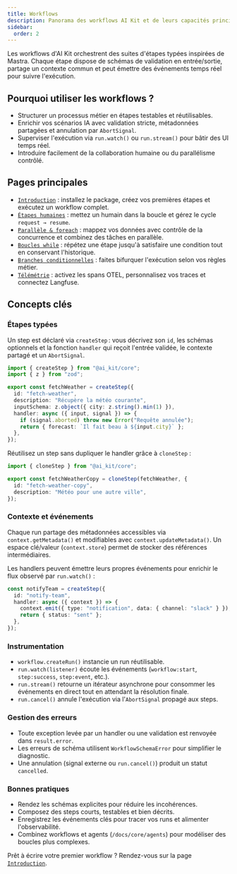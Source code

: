 ```yaml
---
title: Workflows
description: Panorama des workflows AI Kit et de leurs capacités principales.
sidebar:
  order: 2
---
```


Les workflows d'AI Kit orchestrent des suites d'étapes typées inspirées de Mastra. Chaque étape dispose de schémas de validation en entrée/sortie, partage un contexte commun et peut émettre des événements temps réel pour suivre l'exécution.

## Pourquoi utiliser les workflows ?

- Structurer un processus métier en étapes testables et réutilisables.
- Enrichir vos scénarios IA avec validation stricte, métadonnées partagées et annulation par `AbortSignal`.
- Superviser l'exécution via `run.watch()` ou `run.stream()` pour bâtir des UI temps réel.
- Introduire facilement de la collaboration humaine ou du parallélisme contrôlé.

## Pages principales

- [`Introduction`](./introduction) : installez le package, créez vos premières étapes et exécutez un workflow complet.
- [`Étapes humaines`](./etapes-humaines) : mettez un humain dans la boucle et gérez le cycle `request → resume`.
- [`Parallèle & foreach`](./parallele-et-foreach) : mappez vos données avec contrôle de la concurrence et combinez des tâches en parallèle.
- [`Boucles while`](./boucles-while) : répétez une étape jusqu'à satisfaire une condition tout en conservant l'historique.
- [`Branches conditionnelles`](./branches-conditionnelles) : faites bifurquer l'exécution selon vos règles métier.
- [`Télémétrie`](./telemetry) : activez les spans OTEL, personnalisez vos traces et connectez Langfuse.

## Concepts clés

### Étapes typées

Un step est déclaré via `createStep` : vous décrivez son `id`, les schémas optionnels et la fonction `handler` qui reçoit l'entrée validée, le contexte partagé et un `AbortSignal`.

```ts
import { createStep } from "@ai_kit/core";
import { z } from "zod";

export const fetchWeather = createStep({
  id: "fetch-weather",
  description: "Récupère la météo courante",
  inputSchema: z.object({ city: z.string().min(1) }),
  handler: async ({ input, signal }) => {
    if (signal.aborted) throw new Error("Requête annulée");
    return { forecast: `Il fait beau à ${input.city}` };
  },
});
```

Réutilisez un step sans dupliquer le handler grâce à `cloneStep` :

```ts
import { cloneStep } from "@ai_kit/core";

export const fetchWeatherCopy = cloneStep(fetchWeather, {
  id: "fetch-weather-copy",
  description: "Météo pour une autre ville",
});
```

### Contexte et événements

Chaque run partage des métadonnées accessibles via `context.getMetadata()` et modifiables avec `context.updateMetadata()`. Un espace clé/valeur (`context.store`) permet de stocker des références intermédiaires.

Les handlers peuvent émettre leurs propres événements pour enrichir le flux observé par `run.watch()` :

```ts
const notifyTeam = createStep({
  id: "notify-team",
  handler: async ({ context }) => {
    context.emit({ type: "notification", data: { channel: "slack" } });
    return { status: "sent" };
  },
});
```

### Instrumentation

- `workflow.createRun()` instancie un run réutilisable.
- `run.watch(listener)` écoute les événements (`workflow:start`, `step:success`, `step:event`, etc.).
- `run.stream()` retourne un itérateur asynchrone pour consommer les événements en direct tout en attendant la résolution finale.
- `run.cancel()` annule l'exécution via l'`AbortSignal` propagé aux steps.

### Gestion des erreurs

- Toute exception levée par un handler ou une validation est renvoyée dans `result.error`.
- Les erreurs de schéma utilisent `WorkflowSchemaError` pour simplifier le diagnostic.
- Une annulation (signal externe ou `run.cancel()`) produit un statut `cancelled`.

### Bonnes pratiques

- Rendez les schémas explicites pour réduire les incohérences.
- Composez des steps courts, testables et bien décrits.
- Enregistrez les événements clés pour tracer vos runs et alimenter l'observabilité.
- Combinez workflows et agents (`/docs/core/agents`) pour modéliser des boucles plus complexes.

Prêt à écrire votre premier workflow ? Rendez-vous sur la page [`Introduction`](./introduction).
